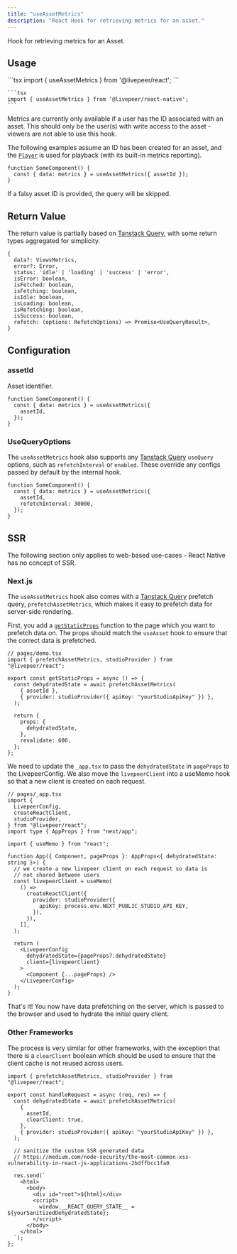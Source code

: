 ```yaml
---
title: "useAssetMetrics"
description: "React Hook for retrieving metrics for an asset."
---
```


Hook for retrieving metrics for an Asset.

## Usage

<Tabs>
  <Tab title="React">
    ```tsx
    import { useAssetMetrics } from '@livepeer/react';
    ```

  </Tab>
  <Tab title="React Native">

    ```tsx
    import { useAssetMetrics } from '@livepeer/react-native';
    ```

  </Tab>
</Tabs>

<Info>
  Metrics are currently only available if a user has the ID associated with an
  asset. This should only be the user(s) with write access to the asset -
  viewers are not able to use this hook.
</Info>

The following examples assume an ID has been created for an asset, and the
[`Player`](/sdks/react/Player) is used for playback (with its built-in
metrics reporting).

```tsx
function SomeComponent() {
  const { data: metrics } = useAssetMetrics({ assetId });
}
```

If a falsy asset ID is provided, the query will be skipped.

## Return Value

The return value is partially based on
[Tanstack Query](https://tanstack.com/query/v4/docs/reference/useQuery), with
some return types aggregated for simplicity.

```tsx
{
  data?: ViewsMetrics,
  error?: Error,
  status: 'idle' | 'loading' | 'success' | 'error',
  isError: boolean,
  isFetched: boolean,
  isFetching: boolean,
  isIdle: boolean,
  isLoading: boolean,
  isRefetching: boolean,
  isSuccess: boolean,
  refetch: (options: RefetchOptions) => Promise<UseQueryResult>,
}
```

## Configuration

### assetId

Asset identifier.

```tsx
function SomeComponent() {
  const { data: metrics } = useAssetMetrics({
    assetId,
  });
}
```

### UseQueryOptions

The `useAssetMetrics` hook also supports any
[Tanstack Query](https://tanstack.com/query/v4/docs/reference/useQuery)
`useQuery` options, such as `refetchInterval` or `enabled`. These override any
configs passed by default by the internal hook.

```tsx
function SomeComponent() {
  const { data: metrics } = useAssetMetrics({
    assetId,
    refetchInterval: 30000,
  });
}
```

## SSR

<Warning>
  The following section only applies to web-based use-cases - React Native has
  no concept of SSR.
</Warning>

### Next.js

The `useAssetMetrics` hook also comes with a
[Tanstack Query](https://tanstack.com/query/v4/docs/guides/ssr) prefetch query,
`prefetchAssetMetrics`, which makes it easy to prefetch data for server-side
rendering.

First, you add a
[`getStaticProps`](https://nextjs.org/docs/basic-features/data-fetching/get-static-props)
function to the page which you want to prefetch data on. The props should match
the `useAsset` hook to ensure that the correct data is prefetched.

```tsx
// pages/demo.tsx
import { prefetchAssetMetrics, studioProvider } from "@livepeer/react";

export const getStaticProps = async () => {
  const dehydratedState = await prefetchAssetMetrics(
    { assetId },
    { provider: studioProvider({ apiKey: "yourStudioApiKey" }) },
  );

  return {
    props: {
      dehydratedState,
    },
    revalidate: 600,
  };
};
```

We need to update the `_app.tsx` to pass the `dehydratedState` in `pageProps` to
the LivepeerConfig. We also move the `livepeerClient` into a useMemo hook so
that a new client is created on each request.

```tsx
// pages/_app.tsx
import {
  LivepeerConfig,
  createReactClient,
  studioProvider,
} from "@livepeer/react";
import type { AppProps } from "next/app";

import { useMemo } from "react";

function App({ Component, pageProps }: AppProps<{ dehydratedState: string }>) {
  // we create a new livepeer client on each request so data is
  // not shared between users
  const livepeerClient = useMemo(
    () =>
      createReactClient({
        provider: studioProvider({
          apiKey: process.env.NEXT_PUBLIC_STUDIO_API_KEY,
        }),
      }),
    [],
  );

  return (
    <LivepeerConfig
      dehydratedState={pageProps?.dehydratedState}
      client={livepeerClient}
    >
      <Component {...pageProps} />
    </LivepeerConfig>
  );
}
```

That's it! You now have data prefetching on the server, which is passed to the
browser and used to hydrate the initial query client.

### Other Frameworks

The process is very similar for other frameworks, with the exception that there
is a `clearClient` boolean which should be used to ensure that the client cache
is not reused across users.

```tsx
import { prefetchAssetMetrics, studioProvider } from "@livepeer/react";

export const handleRequest = async (req, res) => {
  const dehydratedState = await prefetchAssetMetrics(
    {
      assetId,
      clearClient: true,
    },
    { provider: studioProvider({ apiKey: "yourStudioApiKey" }) },
  );

  // sanitize the custom SSR generated data
  // https://medium.com/node-security/the-most-common-xss-vulnerability-in-react-js-applications-2bdffbcc1fa0

  res.send(`
    <html>
      <body>
        <div id="root">${html}</div>
        <script>
          window.__REACT_QUERY_STATE__ = ${yourSanitizedDehydratedState};
        </script>
      </body>
    </html>
  `);
};
```
